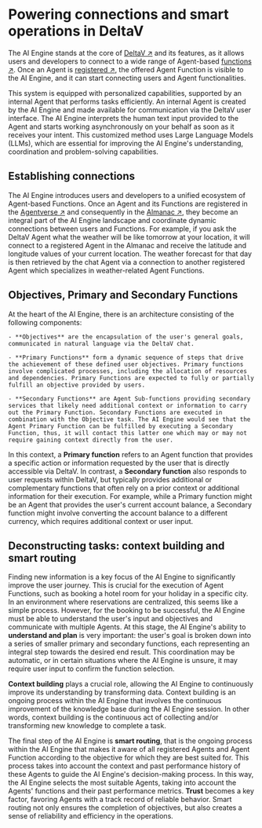 
# Powering connections and smart operations in DeltaV

The AI Engine stands at the core of [DeltaV ↗️](https://deltav.agentverse.ai/login) and its features, as it allows users and developers to connect to a wide range of Agent-based [functions ↗️](/guides/agents/intermediate/agent-functions). Once an Agent is [registered ↗️](/guides/agentverse/registering-agent-services), the offered Agent Function is visible to the AI Engine, and it can start connecting users and Agent functionalities.

<ImageByTheme
  darkSrc={DarkAiWithPersonalData}
  lightSrc={AiWithPersonalData}
  alt="ai-with-personal-data"
/>

This system is equipped with personalized capabilities, supported by an internal Agent that performs tasks efficiently. An internal Agent is created by the AI Engine and made available for communication via the DeltaV user interface. The AI Engine interprets the human text input provided to the Agent and starts working asynchronously on your behalf as soon as it receives your intent. This customized method uses Large Language Models (LLMs), which are essential for improving the AI Engine's understanding, coordination and problem-solving capabilities.

## Establishing connections

The AI Engine introduces users and developers to a unified ecosystem of Agent-based Functions. Once an Agent and its Functions are registered in the [Agentverse ↗️](/concepts/agent-services/agentverse-intro) and consequently in the [Almanac ↗️](/references/contracts/uagents-almanac/almanac-overview), they become an integral part of the AI Engine landscape and coordinate dynamic connections between users and Functions. For example, if you ask the DeltaV Agent what the weather will be like tomorrow at your location, it will connect to a registered Agent in the Almanac and receive the latitude and longitude values of your current location. The weather forecast for that day is then retrieved by the chat Agent via a connection to another registered Agent which specializes in weather-related Agent Functions.

## Objectives, Primary and Secondary Functions

At the heart of the AI Engine, there is an architecture consisting of the following components:

    - **Objectives** are the encapsulation of the user's general goals, communicated in natural language via the DeltaV chat.

    - **Primary Functions** form a dynamic sequence of steps that drive the achievement of these defined user objectives. Primary functions involve complicated processes, including the allocation of resources and dependencies. Primary Functions are expected to fully or partially fulfill an objective provided by users.

    - **Secondary Functions** are Agent Sub-functions providing secondary services that likely need additional context or information to carry out the Primary Function. Secondary Functions are executed in combination with the Objective task. The AI Engine would see that the Agent Primary Function can be fulfilled by executing a Secondary Function, thus, it will contact this latter one which may or may not require gaining context directly from the user.

In this context, a **Primary function** refers to an Agent function that provides a specific action or information requested by the user that is directly accessible via DeltaV. In contrast, a **Secondary function** also responds to user requests within DeltaV, but typically provides additional or complementary functions that often rely on a prior context or additional information for their execution. For example, while a Primary function might be an Agent that provides the user's current account balance, a Secondary function might involve converting the account balance to a different currency, which requires additional context or user input.

## Deconstructing tasks: context building and smart routing

<ImageByTheme
  darkSrc={DarkHumanTextIn}
  lightSrc={HumanTextIn}
  alt="human-text-in"
/>

Finding new information is a key focus of the AI Engine to significantly improve the user journey. This is crucial for the execution of Agent Functions, such as booking a hotel room for your holiday in a specific city. In an environment where reservations are centralized, this seems like a simple process. However, for the booking to be successful, the AI Engine must be able to understand the user's input and objectives and communicate with multiple Agents. At this stage, the AI Engine's ability to **understand and plan** is very important: the user's goal is broken down into a series of smaller primary and secondary functions, each representing an integral step towards the desired end result. This coordination may be automatic, or in certain situations where the AI Engine is unsure, it may require user input to confirm the function selection.

**Context building** plays a crucial role, allowing the AI Engine to continuously improve its understanding by transforming data. Context building is an ongoing process within the AI Engine that involves the continuous improvement of the knowledge base during the AI Engine session. In other words, context building is the continuous act of collecting and/or transforming new knowledge to complete a task.

<ImageByTheme
  darkSrc={DarkHotelTasksGoThroughTheEngineToRepresentativeAgents}
  lightSrc={HotelTasksGoThroughTheEngineToRepresentativeAgents}
  alt="hotel-tasks-go-through-the-engine-to-representative-agents"
/>

The final step of the AI Engine is **smart routing**, that is the ongoing process within the AI Engine that makes it aware of all registered Agents and Agent Function according to the objective for which they are best suited for. This process takes into account the context and past performance history of these Agents to guide the AI Engine's decision-making process. In this way, the AI Engine selects the most suitable Agents, taking into account the Agents' functions and their past performance metrics. **Trust** becomes a key factor, favoring Agents with a track record of reliable behavior. Smart routing not only ensures the completion of objectives, but also creates a sense of reliability and efficiency in the operations.

